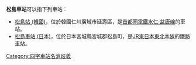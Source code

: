 '''松島車站'''可以指下列車站：

* [[松島站_(韓國)|松島站 (韓國)]]，位於韓國仁川廣域市延壽區，是[[首都圈電鐵水仁·盆唐線|首都圈電鐵水仁·盆唐線]]的車站。
* [[松島車站_(日本)|松島車站 (日本)]]，位於日本宮城縣宮城郡松島町，是[[JR東日本|JR東日本]][[東北本線|東北本線]]的鐵路車站。

{{disambig}}
[[Category:四字車站名消歧義|Category:四字車站名消歧義]]